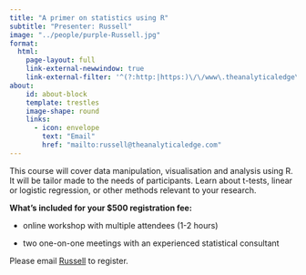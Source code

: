 ```yaml
---
title: "A primer on statistics using R"
subtitle: "Presenter: Russell"
image: "../people/purple-Russell.jpg"
format:
  html:
    page-layout: full
    link-external-newwindow: true
    link-external-filter: '^(?:http:|https:)\/\/www\.theanalyticaledge\.com\/custom'
about:
    id: about-block
    template: trestles
    image-shape: round
    links:
      - icon: envelope
        text: "Email"
        href: "mailto:russell@theanalyticaledge.com"
---
```


This course will cover data manipulation, visualisation and analysis using R. It will be tailor made to the needs of participants. Learn about t-tests, linear or logistic regression, or other methods relevant to your research.

**What's included for your \$500 registration fee:**

-   online workshop with multiple attendees (1-2 hours)

-   two one-on-one meetings with an experienced statistical consultant

Please email [Russell](russell@theanalyticaledge.com) to register.
